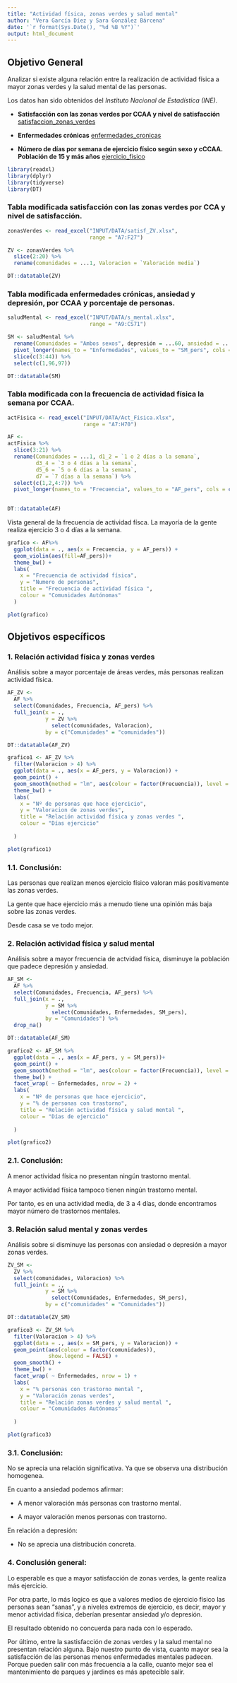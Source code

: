 ```yaml
---
title: "Actividad física, zonas verdes y salud mental"
author: "Vera García Díez y Sara González Bárcena"
date: '`r format(Sys.Date(), "%d %B %Y")`'
output: html_document
---
```






## Objetivo General
Analizar si existe alguna relación entre la realización de actividad física a mayor zonas verdes y la salud mental de las personas.

Los datos han sido obtenidos del *Instituto Nacional de Estadística (INE)*.

- **Satisfacción con las zonas verdes por CCAA y nivel de satisfacción **
[satisfaccion_zonas_verdes](https://www.ine.es/jaxi/Datos.htm?path=/t00/ICV/dim8/&file=82101.px)

- **Enfermedades crónicas**
[enfermedades_cronicas](https://www.ine.es/jaxiT3/Datos.htm?tpx=47669)

- **Número de días por semana de ejercicio físico según sexo y cCCAA. Población de 15 y más años**
[ejercicio_fisico](https://www.ine.es/jaxiT3/Datos.htm?tpx=47605)

```r
library(readxl)
library(dplyr)
library(tidyverse)
library(DT)
```

### Tabla modificada satisfacción con las zonas verdes por CCA y nivel de satisfacción.

```r
zonasVerdes <- read_excel("INPUT/DATA/satisf_ZV.xlsx", 
                          range = "A7:F27")
```

```r
ZV <- zonasVerdes %>% 
  slice(2:20) %>% 
  rename(comunidades = ...1, Valoracion = `Valoración media`)

```

```r
DT::datatable(ZV)
```

### Tabla modificada enfermedades crónicas, ansiedad y depresión, por CCAA y porcentaje de personas.

```r
saludMental <- read_excel("INPUT/DATA/s_mental.xlsx", 
                          range = "A9:CS71")
```

```r
SM <- saludMental %>% 
  rename(Comunidades = "Ambos sexos", depresión = ...60, ansiedad = ...63) %>% 
  pivot_longer(names_to = "Enfermedades", values_to = "SM_pers", cols = c(depresión, ansiedad)) %>%
  slice(c(3:44)) %>% 
  select(c(1,96,97))

```

```r
DT::datatable(SM)
```


### Tabla modificada con la frecuencia de actividad física la semana por CCAA.
```r
actFisica <- read_excel("INPUT/DATA/Act_Fisica.xlsx", 
                        range = "A7:H70")
```

```r
AF <-
actFisica %>% 
  slice(3:21) %>% 
  rename(Comunidades = ...1, d1_2 = `1 o 2 días a la semana`, 
         d3_4 = `3 o 4 días a la semana`,
         d5_6 = `5 o 6 días a la semana`,
         d7 = `7 días a la semana`) %>% 
  select(c(1,2,4:7)) %>% 
  pivot_longer(names_to = "Frecuencia", values_to = "AF_pers", cols = c(`d1_2`:`d7`)) 
  

```


```r
DT::datatable(AF)
```

Vista general de la frecuencia de actividad físca. 
La mayoría de la gente realiza ejercicio 3 o 4 días a la semana.

```r
grafico <- AF%>% 
  ggplot(data = ., aes(x = Frecuencia, y = AF_pers)) +
  geom_violin(aes(fill=AF_pers))+
  theme_bw() +
  labs(
    x = "Frecuencia de actividad física",
    y = "Numero de personas",
    title = "Frecuencia de actividad física ",
    colour = "Comunidades Autónomas"
  )
```

```r
plot(grafico)
```


## Objetivos específicos

### 1. Relación actividad física y zonas verdes
Análisis sobre a mayor porcentaje de áreas verdes, más personas realizan actividad física.


```r
AF_ZV <-  
  AF %>% 
  select(Comunidades, Frecuencia, AF_pers) %>% 
  full_join(x = ., 
            y = ZV %>% 
              select(comunidades, Valoracion),
            by = c("Comunidades" = "comunidades"))
```

```r
DT::datatable(AF_ZV)
```


```r
grafico1 <- AF_ZV %>% 
  filter(Valoracion > 4) %>% 
  ggplot(data = ., aes(x = AF_pers, y = Valoracion)) +
  geom_point() +
  geom_smooth(method = "lm", aes(colour = factor(Frecuencia)), level = 0.3) +
  theme_bw() +
  labs(
    x = "Nº de personas que hace ejercicio",
    y = "Valoracion de zonas verdes",
    title = "Relación actividad física y zonas verdes ",
    colour = "Días ejercicio"
    
  )
```

```r
plot(grafico1)
```

### 1.1. Conclusión:

Las personas que realizan menos ejercicio físico valoran más positivamente las zonas verdes.

La gente que hace ejercicio más a menudo tiene una opinión más baja sobre las zonas verdes.

Desde casa se ve todo mejor.


### 2. Relación actividad física y salud mental
Análisis sobre a mayor frecuencia de actvidad física, disminuye la población que padece depresión y ansiedad.


```r
AF_SM <-  
  AF %>% 
  select(Comunidades, Frecuencia, AF_pers) %>% 
  full_join(x = ., 
            y = SM %>% 
              select(Comunidades, Enfermedades, SM_pers),
            by = "Comunidades") %>% 
  drop_na()
```

```r
DT::datatable(AF_SM)
```

```r
grafico2 <- AF_SM %>% 
  ggplot(data = ., aes(x = AF_pers, y = SM_pers))+ 
  geom_point() +
  geom_smooth(method = "lm", aes(colour = factor(Frecuencia)), level = 0.2) + 
  theme_bw() +
  facet_wrap( ~ Enfermedades, nrow = 2) +
  labs(
    x = "Nº de personas que hace ejercicio",
    y = "% de personas con trastorno",
    title = "Relación actividad física y salud mental ",
    colour = "Días de ejercicio"
    
  )
```

```r
plot(grafico2)
```

### 2.1. Conclusión:
A menor actividad física no presentan ningún trastorno mental.

A mayor actividad física tampoco tienen ningún trastorno mental.

Por tanto, es en una actividad media, de 3 a 4 días, donde encontramos mayor número de trastornos mentales.


### 3. Relación salud mental y zonas verdes
Análisis sobre si disminuye las personas con ansiedad o depresión a mayor zonas verdes.
```r
ZV_SM <-  
  ZV %>% 
  select(comunidades, Valoracion) %>% 
  full_join(x = ., 
            y = SM %>% 
              select(Comunidades, Enfermedades, SM_pers),
            by = c("comunidades" = "Comunidades"))


```

```r
DT::datatable(ZV_SM)
```

```r
grafico3 <- ZV_SM %>% 
  filter(Valoracion > 4) %>% 
  ggplot(data = ., aes(x = SM_pers, y = Valoracion)) +
  geom_point(aes(colour = factor(comunidades)), 
             show.legend = FALSE) +
  geom_smooth() +
  theme_bw() +
  facet_wrap( ~ Enfermedades, nrow = 1) +
  labs(
    x = "% personas con trastorno mental ",
    y = "Valoración zonas verdes",
    title = "Relación zonas verdes y salud mental ",
    colour = "Comunidades Autónomas"
    
  )
```

```r
plot(grafico3)
```

### 3.1. Conclusión:

No se aprecia una relación significativa. Ya que se observa una distribución homogenea. 

En cuanto a ansiedad podemos afirmar:

* A menor valoración más personas con trastorno mental.

* A mayor valoración menos personas con trastorno.

En relación a depresión:

* No se aprecia una distribución concreta.

### 4. Conclusión general:

Lo esperable es que a mayor satisfacción de zonas verdes, la gente realiza más ejercicio.

Por otra parte, lo más logico es que a valores medios de ejercicio físico las personas sean "sanas", y a niveles extremos de ejercicio, es decir, mayor y menor actividad física, deberían presentar ansiedad y/o depresión.

El resultado obtenido no concuerda para nada con lo esperado.

Por último, entre la sastisfacción de zonas verdes y la salud mental no presentan relación alguna. Bajo nuestro punto de vista, cuanto mayor sea la satisfacción de las personas menos enfermedades mentales padecen. Porque pueden salir con más frecuencia a la calle, cuanto mejor sea el mantenimiento de parques y jardines es más apetecible salir.


